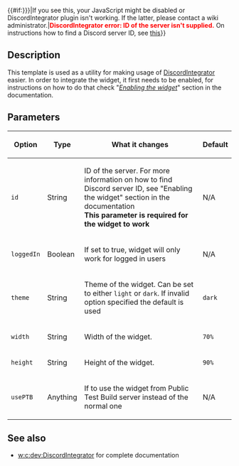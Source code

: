 <includeonly>{{#if:{{{1|{{{id|}}}}}}|<span class="DiscordIntegrator" data-id="{{{1|{{{id}}}}}}" data-logged-in="{{{loggedIn}}}" data-usePTB="{{{usePTB|}}}" data-theme="{{{theme|dark}}}" data-width="{{{width|70%}}}" data-height="{{{height|100%}}}" data-allowtransparency="{{{allowtransparency|true}}}" frameborder="{{{frameborder|0}}}">If you see this, your JavaScript might be disabled or DiscordIntegrator plugin isn't working. If the latter, please contact a wiki administrator.</span>|<span style="color:red">'''DiscordIntegrator error: ID of the server isn't supplied.'''</span> On instructions how to find a Discord server ID, see [https://support.discordapp.com/hc/en-us/articles/206346498-Where-can-I-find-my-server-ID- this]}}</includeonly><noinclude>
<!-- You might want to use {{documentation}} here instead -->
== Description ==
This template is used as a utility for making usage of [[w:c:dev:DiscordIntegrator|DiscordIntegrator]] easier. In order to integrate the widget, it first needs to be enabled, for instructions on how to do that check "''[[w:c:dev:DiscordIntegrator#Enabling the widget|Enabling the widget]]''" section in the documentation.
== Parameters ==
{| class="wikitable" style="width: 100%; text-align: center"
! Option
! Type
! What it changes
! Default
|-
! <tt>id</tt>
| String
| ID of the server. For more information on how to find Discord server ID, see "Enabling the widget" section in the documentation<br >'''This parameter is required for the widget to work'''
| N/A
|-
! <tt>loggedIn</tt>
| Boolean
| If set to true, widget will only work for logged in users
| N/A
|-
! <tt>theme</tt>
| String
| Theme of the widget. Can be set to either <code>light</code> or <code>dark</code>. If invalid option specified the default is used
| <tt>dark</tt>
|-
! <tt>width</tt>
| String
| Width of the widget.
| <tt>70%</tt>
|-
! <tt>height</tt>
| String
| Height of the widget.
| <tt>90%</tt>
|-
! <tt>usePTB</tt>
| Anything
| If to use the widget from Public Test Build server instead of the normal one
| N/A
|}
== See also ==
* [[w:c:dev:DiscordIntegrator]] for complete documentation
<!-- TO DO: Add more documentation --></noinclude>